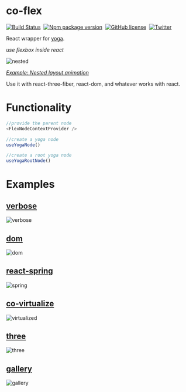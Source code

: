 # co-flex

[![Build Status](https://img.shields.io/github/workflow/status/cocoss-org/co-flex/Depolyment)](https://github.com/cocoss-org/co-flex/actions)&nbsp;
[![Npm package version](https://badgen.net/npm/v/co-flex)](https://npmjs.com/package/co-flex)&nbsp;
[![GitHub license](https://img.shields.io/github/license/cocoss-org/co-flex.svg)](https://github.com/cocoss-org/co-flex/blob/master/LICENSE)&nbsp;
[![Twitter](https://badgen.net/badge/icon/twitter?icon=twitter&label)](https://twitter.com/BelaBohlender)

React wrapper for [yoga](https://github.com/facebook/yoga).

_use flexbox inside react_

![nested](images/nested.gif)

[_Example: Nested layout animation_](co-flex/three-spring-virtualized)

Use it with react-three-fiber, react-dom, and whatever works with react.

# Functionality

```typescript
//provide the parent node
<FlexNodeContextProvider />

//create a yoga node
useYogaNode()

//create a root yoga node
useYogaRootNode()
```

# Examples

## [verbose](co-flex/verbose)  
![verbose](images/verbose.gif)
## [dom](co-flex/dom)  
![dom](images/dom.gif)
## [react-spring](co-flex/dom-spring)  
![spring](images/spring.gif)
## [co-virtualize](co-flex/dom-spring-virtualized)
![virtualized](images/virtualized.gif)
## [three](co-flex/three-spring-virtualized)  
![three](images/three.gif)
## [gallery](https://cocoss-org.github.io/co-flex/gallery)
![gallery](images/gallery.gif)